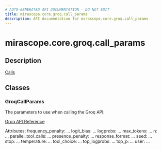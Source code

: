 ```yaml
---
# AUTO-GENERATED API DOCUMENTATION - DO NOT EDIT
title: mirascope.core.groq.call_params
description: API documentation for mirascope.core.groq.call_params
---
```


# mirascope.core.groq.call_params

<ApiType type="Module" />

## Description

<Info title="Usage">

[Calls](/docs/mirascope/learn/calls#provider-specific-parameters)

</Info>

## Classes

### GroqCallParams

The parameters to use when calling the Groq API.

[Groq API Reference](https://console.groq.com/docs/api-reference#chat-create)

Attributes:
    frequency_penalty: ...
    logit_bias: ...
    logprobs: ...
    max_tokens: ...
    n: ...
    parallel_tool_calls: ...
    presence_penalty: ...
    response_format: ...
    seed: ...
    stop: ...
    temperature: ...
    tool_choice: ...
    top_logprobs: ...
    top_p: ...
    user: ...


